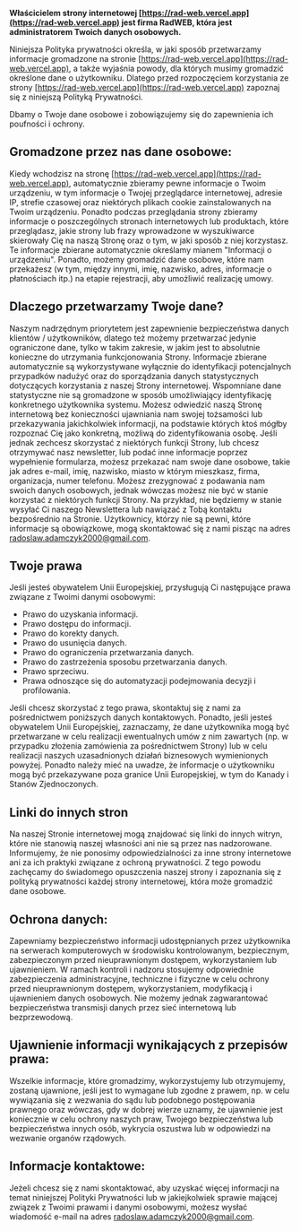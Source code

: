 
<Seo
    canonical='https://rad-web.vercel.app/polityka-prywatnosci'
    description='Polityka prywatności serwisu RadWEB'
    image='/asstes/brand/logo-black.png'
    robots='index nofollow'
    title='Polityka prywatności - RadWEB'
    typePage='website'
/>
<Content title='Polityka Prywatności'>
    
**Właścicielem strony internetowej [https://rad-web.vercel.app](https://rad-web.vercel.app) jest firma RadWEB, która jest administratorem Twoich danych osobowych.**

Niniejsza Polityka prywatności określa, w jaki sposób przetwarzamy informacje gromadzone na stronie [https://rad-web.vercel.app](https://rad-web.vercel.app), a także wyjaśnia powody, dla których musimy gromadzić określone dane o użytkowniku. Dlatego przed rozpoczęciem korzystania ze strony [https://rad-web.vercel.app](https://rad-web.vercel.app) zapoznaj się z niniejszą Polityką Prywatności.

Dbamy o Twoje dane osobowe i zobowiązujemy się do zapewnienia ich poufności i ochrony.
</Content>
<Content>
## Gromadzone przez nas dane osobowe:
Kiedy wchodzisz na stronę [https://rad-web.vercel.app](https://rad-web.vercel.app), automatycznie zbieramy pewne informacje o Twoim urządzeniu, w tym informacje o Twojej przeglądarce internetowej, adresie IP, strefie czasowej oraz niektórych plikach cookie zainstalowanych na Twoim urządzeniu. Ponadto podczas przeglądania strony zbieramy informacje o poszczególnych stronach internetowych lub produktach, które przeglądasz, jakie strony lub frazy wprowadzone w wyszukiwarce skierowały Cię na naszą Stronę oraz o tym, w jaki sposób z niej korzystasz. Te informacje zbierane automatycznie określamy mianem "Informacji o urządzeniu". Ponadto, możemy gromadzić dane osobowe, które nam przekażesz (w tym, między innymi, imię, nazwisko, adres, informacje o płatnościach itp.) na etapie rejestracji, aby umożliwić realizację umowy.
</Content>
<Content>
## Dlaczego przetwarzamy Twoje dane?
Naszym nadrzędnym priorytetem jest zapewnienie bezpieczeństwa danych klientów / użytkowników, dlatego też możemy przetwarzać jedynie ograniczone dane, tylko w takim zakresie, w jakim jest to absolutnie konieczne do utrzymania funkcjonowania Strony. Informacje zbierane automatycznie są wykorzystywane wyłącznie do identyfikacji potencjalnych przypadków nadużyć oraz do sporządzania danych statystycznych dotyczących korzystania z naszej Strony internetowej. Wspomniane dane statystyczne nie są gromadzone w sposób umożliwiający identyfikację konkretnego użytkownika systemu.
</Content>
<Content>
Możesz odwiedzić naszą Stronę internetową bez konieczności 
ujawniania nam swojej tożsamości lub przekazywania jakichkolwiek informacji, na podstawie których ktoś mógłby rozpoznać Cię jako konkretną, możliwą do zidentyfikowania osobę. Jeśli jednak zechcesz skorzystać z niektórych funkcji Strony, lub chcesz otrzymywać nasz newsletter, lub podać inne informacje poprzez wypełnienie formularza, możesz przekazać nam swoje dane osobowe, takie jak adres e-mail, imię, nazwisko, miasto w którym mieszkasz, firma, organizacja, numer telefonu. Możesz zrezygnować z podawania nam swoich danych osobowych, jednak wówczas możesz nie być w stanie korzystać z niektórych funkcji Strony. Na przykład, nie będziemy w stanie wysyłać Ci naszego Newslettera lub nawiązać z Tobą kontaktu bezpośrednio na Stronie. Użytkownicy, którzy nie są pewni, które informacje są obowiązkowe, mogą skontaktować się z nami pisząc na adres [radoslaw.adamczyk2000@gmail.com](mailto:radoslaw.adamczyk2000@gmail.com).
</Content>
<Content>
## Twoje prawa
Jeśli jesteś obywatelem Unii Europejskiej, przysługują Ci następujące prawa związane z Twoimi danymi osobowymi:
- Prawo do uzyskania informacji.
- Prawo dostępu do informacji.
- Prawo do korekty danych.
- Prawo do usunięcia danych.
- Prawo do ograniczenia przetwarzania danych.
- Prawo do zastrzeżenia sposobu przetwarzania danych.
- Prawo sprzeciwu.
- Prawa odnoszące się do automatyzacji podejmowania decyzji i profilowania.

Jeśli chcesz skorzystać z tego prawa, skontaktuj się z nami za pośrednictwem poniższych danych kontaktowych.
</Content>
<Content>
Ponadto, jeśli jesteś obywatelem Unii Europejskiej, zaznaczamy, że dane użytkownika mogą być przetwarzane w celu realizacji ewentualnych umów z nim zawartych (np. w przypadku złożenia zamówienia za pośrednictwem Strony) lub w celu realizacji naszych uzasadnionych działań biznesowych wymienionych powyżej. Ponadto należy mieć na uwadze, że informacje o użytkowniku mogą być przekazywane poza granice Unii Europejskiej, w tym do Kanady i Stanów Zjednoczonych.
</Content>
<Content>
## Linki do innych stron
Na naszej Stronie internetowej mogą znajdować się linki do innych witryn, które nie stanowią naszej własności ani nie są przez nas nadzorowane. Informujemy, że nie ponosimy odpowiedzialności za inne strony internetowe ani za ich praktyki związane z ochroną prywatności. Z tego powodu zachęcamy do świadomego opuszczenia naszej strony i zapoznania się z polityką prywatności każdej strony internetowej, która może gromadzić dane osobowe.
</Content>
<Content>
## Ochrona danych:
Zapewniamy bezpieczeństwo informacji udostępnianych przez użytkownika na serwerach komputerowych w środowisku kontrolowanym, bezpiecznym, zabezpieczonym przed nieuprawnionym dostępem, wykorzystaniem lub ujawnieniem. W ramach kontroli i nadzoru stosujemy odpowiednie zabezpieczenia administracyjne, techniczne i fizyczne w celu ochrony przed nieuprawnionym dostępem, wykorzystaniem, modyfikacją i ujawnieniem danych osobowych. Nie możemy jednak zagwarantować bezpieczeństwa transmisji danych przez sieć internetową lub bezprzewodową.
</Content>
<Content>
## Ujawnienie informacji wynikających z przepisów prawa:
Wszelkie informacje, które gromadzimy, wykorzystujemy lub otrzymujemy, zostaną ujawnione, jeśli jest to wymagane lub zgodne z prawem, np. w celu wywiązania się z wezwania do sądu lub podobnego postępowania prawnego oraz wówczas, gdy w dobrej wierze uznamy, że ujawnienie jest koniecznie w celu ochrony naszych praw, Twojego bezpieczeństwa lub bezpieczeństwa innych osób, wykrycia oszustwa lub w odpowiedzi na wezwanie organów rządowych.
</Content>
<Content>
## Informacje kontaktowe:
Jeżeli chcesz się z nami skontaktować, aby uzyskać więcej informacji na temat niniejszej Polityki Prywatności lub w jakiejkolwiek sprawie mającej związek z Twoimi prawami i danymi osobowymi, możesz wysłać wiadomość e-mail na adres [radoslaw.adamczyk2000@gmail.com](mailto:radoslaw.adamczyk2000@gmail.com).
</Content>


